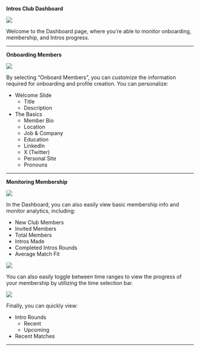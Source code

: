 **Intros Club Dashboard**

![](/images/dashboard-1-vF.png)

Welcome to the Dashboard page, where you’re able to monitor onboarding, membership, and Intros progress. 

---

**Onboarding Members**

![](/images/dashboard-2-vF.png)

By selecting “Onboard Members”, you can customize the information required for onboarding and profile creation. You can personalize:

- Welcome Slide
    - Title
    - Description
- The Basics
    - Member Bio
    - Location
    - Job & Company
    - Education
    - LinkedIn
    - X (Twitter)
    - Personal Site
    - Pronouns

---

**Monitoring Membership**

![](/images/dashboard-3-vF.png)

In the Dashboard, you can also easily view basic membership info and monitor analytics, including: 

- New Club Members
- Invited Members
- Total Members
- Intros Made
- Completed Intros Rounds
- Average Match Fit

![](/images/dashboard-4-vFF.png)

You can also easily toggle between time ranges to view the progress of your membership by utilizing the time selection bar.

![](/images/dashboard5.png)

Finally, you can quickly view:

- Intro Rounds
    - Recent
    - Upcoming
- Recent Matches

---
